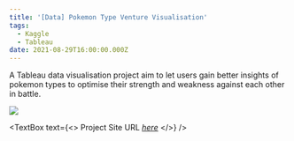 ```yaml
---
title: '[Data] Pokemon Type Venture Visualisation'
tags:
  - Kaggle
  - Tableau
date: 2021-08-29T16:00:00.000Z
---
```


A Tableau data visualisation project aim to let users gain better insights of pokemon types to optimise their strength and weakness against each other in battle.

![](/Pokemon-Visualisation.png)

<TextBox
  text={<>
    Project Site URL *[here](https://public.tableau.com/app/profile/chantelle.loh.yi.wei/viz/PokemonTypeVenture/Dashboard1)*
  </>}
/>
